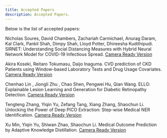 ```yaml
---
title: Accepted Papers
description: Accepted Papers.
---
```


<PageDescription>

Below is the list of accepted papers:

Nicholas Soures, David Chambers, Zachariah Carmichael, Anurag Daram, Kal Clark, Pankil Shah, Dimpy Shah, Lloyd Potter, Dhireesha Kudithipudi. SIRNET: Understanding Social Distancing Measures with Hybrid Neural Network Model for COVID-19 Infectious Spread. [Camera Ready Version](CameraReady_SIRNET.pdf)

Akira Koseki, Reitaro Tokumasu, Daijo Inaguma. CVD prediction of CKD Patients using Window-based Laboratory Tests and Drug Usage Covariates. [Camera Ready Version](CameraReady_CVD.pdf)

Chenhao Lin , Jiongli Zhu , Chao Shen, Pengwei Hu, Qian Wang. ELLG: Explainable Lesion Learning and Generation for Diabetic Retinopathy Detection. [Camera Ready Version](CameraReady_ELLG.pdf)

Tengteng Zhang, Yiqin Yu, Zefang Tang, Xiang Zhang, Shaochun Li. Unlocking the Power of Deep PICO Extraction: Step-wise Medical NER Identification. [Camera Ready Version](CameraReady_PICO.pdf)

Xu Min, Yiqin Yu, Shiwan Zhao, Shaochun Li. Medical Outcome Prediction by Adaptive Knowledge Distillation. [Camera Ready Version](CameraReady_AKD.pdf)
</PageDescription>
